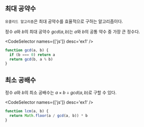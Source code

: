 
## 최대 공약수

`유클리드 알고리즘`은 최대 공약수를 효율적으로 구하는 알고리즘이다.

정수 $a$와 $b$의 최대 공약수 $gcd(a, b)$는 $a$와 $b$의 공통 약수 중 가장 큰 정수다.

<CodeSelector names={['js']} desc='ex1' />

```js
function gcd(a, b) {
  if (b === 0) return a
  return gcd(b, a % b)
}
```

## 최소 공배수

정수 $a$와 $b$의 최소 공배수는 $a \times b \div gcd(a,b)$로 구할 수 있다.

<CodeSelector names={['js']} desc='ex1' />

```js
function lcm(a, b) {
  return Math.floor(a / gcd(a, b)) * b
}
```
